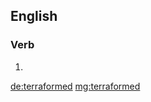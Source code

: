 ==English==

===Verb===
{{head|en}}

# {{en-past of|terraform}}

[[de:terraformed]]
[[mg:terraformed]]